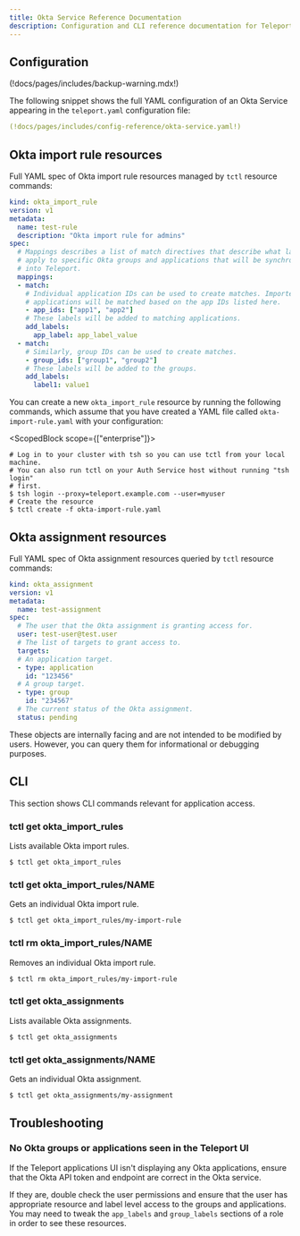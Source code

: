 ```yaml
---
title: Okta Service Reference Documentation
description: Configuration and CLI reference documentation for Teleport Okta service.
---
```


## Configuration

(!docs/pages/includes/backup-warning.mdx!)

The following snippet shows the full YAML configuration of an Okta Service
appearing in the `teleport.yaml` configuration file:

```yaml
(!docs/pages/includes/config-reference/okta-service.yaml!)
```

## Okta import rule resources

Full YAML spec of Okta import rule resources managed by `tctl` resource commands:

```yaml
kind: okta_import_rule
version: v1
metadata:
  name: test-rule
  description: "Okta import rule for admins"
spec:
  # Mappings describes a list of match directives that describe what lavels to
  # apply to specific Okta groups and applications that will be synchronized
  # into Teleport.
  mappings:
  - match:
    # Individual application IDs can be used to create matches. Imported Okta
    # applications will be matched based on the app IDs listed here.
    - app_ids: ["app1", "app2"]
    # These labels will be added to matching applications.
    add_labels:
      app_label: app_label_value
  - match:
    # Similarly, group IDs can be used to create matches.
    - group_ids: ["group1", "group2"]
    # These labels will be added to the groups.
    add_labels:
      label1: value1
```

You can create a new `okta_import_rule` resource by running the following commands, which
assume that you have created a YAML file called `okta-import-rule.yaml` with your configuration:

<ScopedBlock scope={["enterprise"]}>

```code
# Log in to your cluster with tsh so you can use tctl from your local machine.
# You can also run tctl on your Auth Service host without running "tsh login"
# first.
$ tsh login --proxy=teleport.example.com --user=myuser
# Create the resource
$ tctl create -f okta-import-rule.yaml
```

</ScopedBlock>

## Okta assignment resources

Full YAML spec of Okta assignment resources queried by `tctl` resource commands:

```yaml
kind: okta_assignment
version: v1
metadata:
  name: test-assignment
spec:
  # The user that the Okta assignment is granting access for.
  user: test-user@test.user
  # The list of targets to grant access to.
  targets:
  # An application target.
  - type: application
    id: "123456"
  # A group target.
  - type: group
    id: "234567"
  # The current status of the Okta assignment.
  status: pending
```

These objects are internally facing and are not intended to be modified by users. However,
you can query them for informational or debugging purposes.

## CLI

This section shows CLI commands relevant for application access.

### tctl get okta_import_rules

Lists available Okta import rules.

```code
$ tctl get okta_import_rules
```

### tctl get okta_import_rules/NAME

Gets an individual Okta import rule.

```code
$ tctl get okta_import_rules/my-import-rule
```

### tctl rm okta_import_rules/NAME

Removes an individual Okta import rule.

```code
$ tctl rm okta_import_rules/my-import-rule
```

### tctl get okta_assignments

Lists available Okta assignments.

```code
$ tctl get okta_assignments
```

### tctl get okta_assignments/NAME

Gets an individual Okta assignment.

```code
$ tctl get okta_assignments/my-assignment
```

## Troubleshooting

### No Okta groups or applications seen in the Teleport UI

If the Teleport applications UI isn't displaying any Okta applications, ensure
that the Okta API token and endpoint are correct in the Okta service.

If they are, double check the user permissions and ensure that the user has
appropriate resource and label level access to the groups and applications. You
may need to tweak the `app_labels` and `group_labels` sections of a role in order
to see these resources.